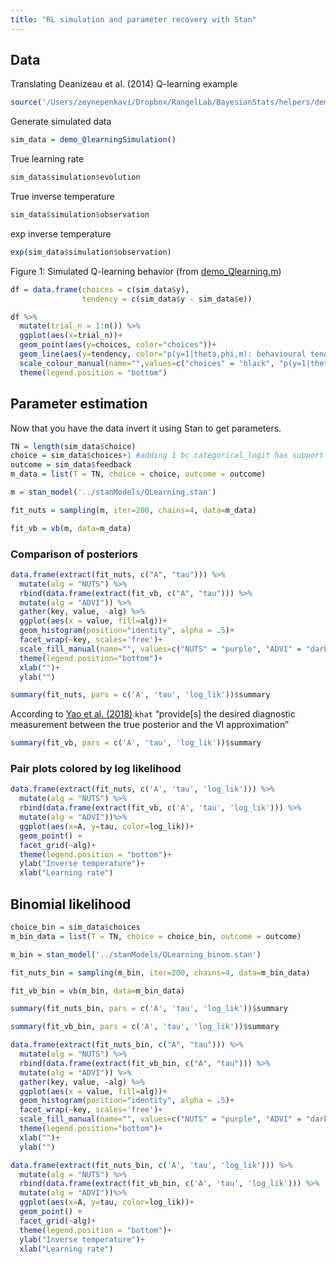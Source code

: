 ```yaml
---
title: "RL simulation and parameter recovery with Stan"
---
```


## Data

Translating Deanizeau et al. (2014) Q-learning example

```r
source('/Users/zeynepenkavi/Dropbox/RangelLab/BayesianStats/helpers/demo_QlearningSimulation.R')
```

Generate simulated data

```r
sim_data = demo_QlearningSimulation()
```

True learning rate

```r
sim_data$simulation$evolution
```

True inverse temperature

```r
sim_data$simulation$observation
```

exp inverse temperature

```r
exp(sim_data$simulation$observation)
```

Figure 1: Simulated Q-learning behavior (from [demo_Qlearning.m](https://github.com/MBB-team/VBA-toolbox/blob/master/demos/3_behavioural/demo_Qlearning.m))

```r
df = data.frame(choices = c(sim_data$y), 
                tendency = c(sim_data$y - sim_data$e))
```

```r
df %>%
  mutate(trial_n = 1:n()) %>%
  ggplot(aes(x=trial_n))+
  geom_point(aes(y=choices, color="choices"))+
  geom_line(aes(y=tendency, color="p(y=1|theta,phi,m): behavioural tendency"))+
  scale_colour_manual(name="",values=c("choices" = "black", "p(y=1|theta,phi,m): behavioural tendency" = "red"))+
  theme(legend.position = "bottom")
```

## Parameter estimation

Now that you have the data invert it using Stan to get parameters.

```r
TN = length(sim_data$choice)
choice = sim_data$choices+1 #adding 1 bc categorical_logit has support over [1,2]
outcome = sim_data$feedback
m_data = list(T = TN, choice = choice, outcome = outcome)
```

```r
m = stan_model('../stanModels/QLearning.stan')
```

```r
fit_nuts = sampling(m, iter=200, chains=4, data=m_data)
```

```r
fit_vb = vb(m, data=m_data)
```

### Comparison of posteriors

```r
data.frame(extract(fit_nuts, c("A", "tau"))) %>%
  mutate(alg = "NUTS") %>%
  rbind(data.frame(extract(fit_vb, c("A", "tau"))) %>%
  mutate(alg = "ADVI")) %>%
  gather(key, value, -alg) %>%
  ggplot(aes(x = value, fill=alg))+
  geom_histogram(position="identity", alpha = .5)+
  facet_wrap(~key, scales='free')+
  scale_fill_manual(name="", values=c("NUTS" = "purple", "ADVI" = "dark green"))+
  theme(legend.position="bottom")+
  xlab("")+
  ylab("")
```


```r
summary(fit_nuts, pars = c('A', 'tau', 'log_lik'))$summary
```

According to [Yao et al. (2018)](http://www.stat.columbia.edu/~gelman/research/published/Evaluating_Variational_Inference.pdf) `khat` "provide[s] the desired diagnostic measurement between the true posterior 
and the VI approximation"

```r
summary(fit_vb, pars = c('A', 'tau', 'log_lik'))$summary
```

### Pair plots colored by log likelihood

```r
data.frame(extract(fit_nuts, c('A', 'tau', 'log_lik'))) %>%
  mutate(alg = "NUTS") %>%
  rbind(data.frame(extract(fit_vb, c('A', 'tau', 'log_lik'))) %>%
  mutate(alg = "ADVI"))%>%
  ggplot(aes(x=A, y=tau, color=log_lik))+
  geom_point() +
  facet_grid(~alg)+
  theme(legend.position = "bottom")+
  ylab("Inverse temperature")+
  xlab("Learning rate")
```
## Binomial likelihood

```r
choice_bin = sim_data$choices
m_bin_data = list(T = TN, choice = choice_bin, outcome = outcome)
```

```r
m_bin = stan_model('../stanModels/QLearning_binom.stan')
```

```r
fit_nuts_bin = sampling(m_bin, iter=200, chains=4, data=m_bin_data)
```

```r
fit_vb_bin = vb(m_bin, data=m_bin_data)
```

```r
summary(fit_nuts_bin, pars = c('A', 'tau', 'log_lik'))$summary
```

```r
summary(fit_vb_bin, pars = c('A', 'tau', 'log_lik'))$summary
```

```r
data.frame(extract(fit_nuts_bin, c("A", "tau"))) %>%
  mutate(alg = "NUTS") %>%
  rbind(data.frame(extract(fit_vb_bin, c("A", "tau"))) %>%
  mutate(alg = "ADVI")) %>%
  gather(key, value, -alg) %>%
  ggplot(aes(x = value, fill=alg))+
  geom_histogram(position="identity", alpha = .5)+
  facet_wrap(~key, scales='free')+
  scale_fill_manual(name="", values=c("NUTS" = "purple", "ADVI" = "dark green"))+
  theme(legend.position="bottom")+
  xlab("")+
  ylab("")
```

```r
data.frame(extract(fit_nuts_bin, c('A', 'tau', 'log_lik'))) %>%
  mutate(alg = "NUTS") %>%
  rbind(data.frame(extract(fit_vb_bin, c('A', 'tau', 'log_lik'))) %>%
  mutate(alg = "ADVI"))%>%
  ggplot(aes(x=A, y=tau, color=log_lik))+
  geom_point() +
  facet_grid(~alg)+
  theme(legend.position = "bottom")+
  ylab("Inverse temperature")+
  xlab("Learning rate")
```